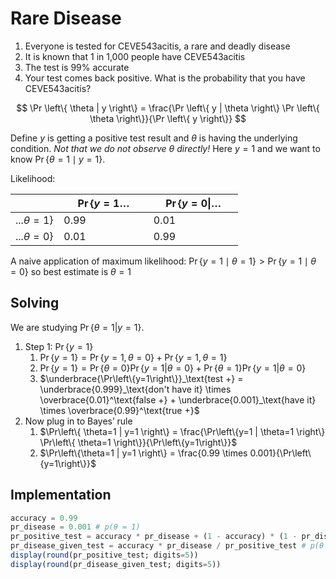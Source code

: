 # Rare Disease {.unnumbered}


1. Everyone is tested for CEVE543acitis, a rare and deadly disease
1. It is known that 1 in 1,000 people have CEVE543acitis
1. The test is 99% accurate
1. Your test comes back positive. What is the probability that you have CEVE543acitis?

$$
\Pr \left\{ \theta | y \right\} = \frac{\Pr \left\{ y | \theta \right\} \Pr \left\{ \theta \right\}}{\Pr \left\{ y \right\}}
$$

Define $y$ is getting a positive test result and $\theta$ is having the underlying condition.
*Not that we do not observe $\theta$ directly!*
Here $y=1$ and we want to know $\Pr\left\{\theta = 1 \mid y=1 \right\}$.

Likelihood:

::: {.center}
|           | $\Pr\left\{y = 1 \ldots\right.$ | $\Pr\left\{y = 0 |\ldots \right.$ |
|-----------|--------------------|--------------------|
| $\left. ...\theta=1 \right\}$ | 0.99      | 0.01 |
| $\left. ...\theta=0\right\}$ | 0.01    | 0.99      |
:::

A naive application of maximum likelihood: $\Pr\left\{y=1 \mid \theta=1 \right\} > \Pr\left\{y=1 \mid \theta=0 \right\}$ so best estimate is $\theta=1$

## Solving

We are studying $\Pr\left\{\theta = 1 | y = 1 \right\}$.

1. Step 1: $\Pr\left\{ y = 1 \right\}$
    1. $\Pr\left\{y=1\right\} = \Pr \left\{ y=1, \theta=0 \right\} + \Pr \left\{ y=1, \theta=1 \right\}$
    1. $\Pr\left\{y=1\right\} = \Pr \left\{ \theta=0 \right\} \Pr \left\{ y = 1 | \theta=0 \right\} + \Pr \left\{ \theta=1 \right\} \Pr \left\{ y=1 | \theta=0 \right\}$
    1. $\underbrace{\Pr\left\{y=1\right\}}_\text{test +} = \underbrace{0.999}_\text{don't have it} \times \overbrace{0.01}^\text{false +} + \underbrace{0.001}_\text{have it} \times \overbrace{0.99}^\text{true +}$
1. Now plug in to Bayes' rule
    1. $\Pr\left\{ \theta=1 | y=1 \right\} = \frac{\Pr\left\{y=1 | \theta=1 \right\} \Pr\left\{ \theta=1 \right\}}{\Pr\left\{y=1\right\}}$
    1.  $\Pr\left\{\theta=1 | y=1 \right\} = \frac{0.99 \times 0.001}{\Pr\left\{y=1\right\}}$

## Implementation

```julia
accuracy = 0.99
pr_disease = 0.001 # p(θ = 1)
pr_positive_test = accuracy * pr_disease + (1 - accuracy) * (1 - pr_disease) # p(y = 1)
pr_disease_given_test = accuracy * pr_disease / pr_positive_test # p(θ = 1 | y = 1)
display(round(pr_positive_test; digits=5))
display(round(pr_disease_given_test; digits=5))
```
